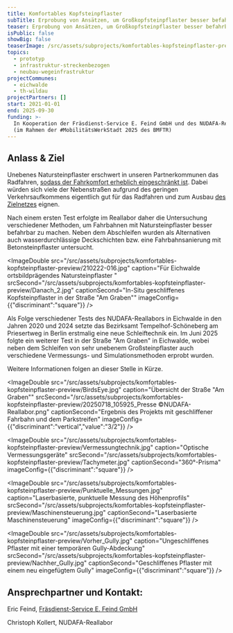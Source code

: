 ```yaml
---
title: Komfortables Kopfsteinpflaster
subTitle: Erprobung von Ansätzen, um Großkopfsteinpflaster besser befahrbar zu machen
teaser: Erprobung von Ansätzen, um Großkopfsteinpflaster besser befahrbar zu machen
isPublic: false
showBig: false
teaserImage: /src/assets/subprojects/komfortables-kopfsteinpflaster-preview/teaserImage.jpg
topics:
  - prototyp
  - infrastruktur-streckenbezogen
  - neubau-wegeinfrastruktur
projectCommunes:
  - eichwalde
  - th-wildau
projectPartners: []
start: 2021-01-01
end: 2025-09-30
funding: >-
  In Kooperation der Fräsdienst-Service E. Feind GmbH und des NUDAFA-Reallabors
  (im Rahmen der #MobilitätsWerkStadt 2025 des BMFTR)
---
```

## **Anlass & Ziel**

Unebenes Natursteinpflaster erschwert in unseren Partnerkommunen das Radfahren, [sodass der Fahrkomfort erheblich eingeschränkt ist](https://www.nudafa.de/radnetz/komfort?map=11%2F52.345%2F13.61). Dabei würden sich viele der Nebenstraßen aufgrund des geringen Verkehrsaufkommens eigentlich gut für das Radfahren und zum Ausbau [des Zielnetzes](https://www.nudafa.de/radnetz/zielnetz?map=11%2F52.345%2F13.61) eignen.

Nach einem ersten Test erfolgte im Reallabor daher die Untersuchung verschiedener Methoden, um Fahrbahnen mit Natursteinpflaster besser befahrbar zu machen. Neben dem Abschleifen wurden als Alternativen auch wasserdurchlässige Deckschichten bzw. eine Fahrbahnsanierung mit Betonsteinpflaster untersucht.&#x20;

<ImageDouble src="/src/assets/subprojects/komfortables-kopfsteinpflaster-preview/210222-016.jpg" caption="Für Eichwalde ortsbildprägendes Natursteinpflaster " srcSecond="/src/assets/subprojects/komfortables-kopfsteinpflaster-preview/Danach_2.jpg" captionSecond="In-Situ geschliffenes Kopfsteinpflaster in der Straße &#x22;Am Graben&#x22;" imageConfig={{"discriminant":"square"}} />

Als Folge verschiedener Tests des NUDAFA-Reallabors in Eichwalde in den Jahren 2020 und 2024 setzte das Bezirksamt Tempelhof-Schöneberg am Priesertweg in Berlin erstmalig eine neue Schleiftechnik ein. Im Juni 2025 folgte ein weiterer Test in der Straße "Am Graben" in Eichwalde, wobei neben dem Schleifen von sehr unebenem Großsteinpflaster auch verschiedene Vermessungs- und Simulationsmethoden erprobt wurden.&#x20;

Weitere Informationen folgen an dieser Stelle in Kürze.&#x20;

<ImageDouble src="/src/assets/subprojects/komfortables-kopfsteinpflaster-preview/BirdsEye.jpg" caption="Übersicht der Straße &#x22;Am Graben&#x22;" srcSecond="/src/assets/subprojects/komfortables-kopfsteinpflaster-preview/20250718_105925_Presse ©NUDAFA-Reallabor.png" captionSecond="Ergebnis des Projekts mit geschliffener Fahrbahn und dem Parkstreifen" imageConfig={{"discriminant":"vertical","value":"3/2"}} />

<ImageDouble src="/src/assets/subprojects/komfortables-kopfsteinpflaster-preview/Vermessungtechnik.jpg" caption="Optische Vermessungsgeräte" srcSecond="/src/assets/subprojects/komfortables-kopfsteinpflaster-preview/Tachymeter.jpg" captionSecond="360°-Prisma" imageConfig={{"discriminant":"square"}} />

<ImageDouble src="/src/assets/subprojects/komfortables-kopfsteinpflaster-preview/Punktuelle_Messungen.jpg" caption="Laserbasierte, punktuelle Messung des Höhenprofils" srcSecond="/src/assets/subprojects/komfortables-kopfsteinpflaster-preview/Maschinensteuerung.jpg" captionSecond="Laserbasierte Maschinensteuerung" imageConfig={{"discriminant":"square"}} />

<ImageDouble src="/src/assets/subprojects/komfortables-kopfsteinpflaster-preview/Vorher_Gully.jpg" caption="Ungeschliffenes Pflaster mit einer temporären Gully-Abdeckung" srcSecond="/src/assets/subprojects/komfortables-kopfsteinpflaster-preview/Nachher_Gully.jpg" captionSecond="Geschliffenes Pflaster mit einem neu eingefügtem Gully" imageConfig={{"discriminant":"square"}} />

## **Ansprechpartner und Kontakt:**

Eric Feind, [Fräsdienst-Service E. Feind GmbH](https://www.fraesdienst-feind.de/diamond-grinding-grooving/)

Christoph Kollert, NUDAFA-Reallabor
